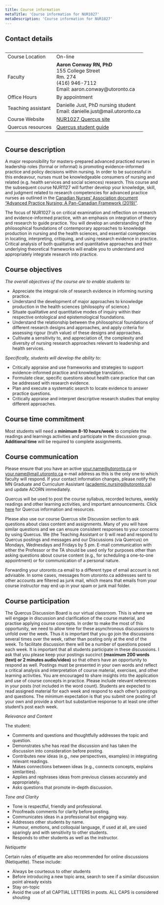 ```yaml
---
title: Course information
metaTitle: 'Course information for NUR1027'
metaDescription: 'Course information for NUR1027'
---
```



## Contact details

<div style="overflow-x:auto;">
  <table>
    <tr>
      <td>Course Location</td>
      <td>On-line</td>
    </tr>
    <tr>
      <td>Faculty</td>
      <td><b>Aaron Conway RN, PhD</b><br />155 College Street<br />Rm. 274<br />(416) 946-7112 <br /> Email: aaron.conway@utoronto.ca</td>
    </tr>
        <tr>
          <td>Office Hours</td>
          <td>By appointment</td>
     </tr>
            <tr>
              <td>Teaching assistant</td>
              <td>Danielle Just, PhD nursing student<br />Email: danielle.just@mail.utoronto.ca</td>
         </tr>
    <tr>
      <td>Course Website</td>
      <td><a href="https://q.utoronto.ca/courses/227089" target="_blank">NUR1027 Quercus site</a></td>
    </tr>
        <tr>
          <td>Quercus resources</td>
          <td><a href="https://q.utoronto.ca/courses/46670" target="_blank"> Quercus student guide</a></td>
        </tr>
  </table>
</div>

## Course description

A major responsibility for masters-prepared advanced practiced nurses in leadership roles (formal or informal) is promoting evidence-informed practice and policy decisions within nursing. In order to be successful in this endeavour, nurses must be knowledgeable consumers of nursing and related (e.g. health services and social sciences) research. This course and the subsequent course NUR1127 will further develop your knowledge, skill, and judgment related to research competencies for advanced practice nurses as outlined in the <a target="_parent" href="https://cna-aiic.ca/en/nursing-practice/the-practice-of-nursing/advanced-nursing-practice">Canadian Nurses’ Association document “Advanced Practice Nursing: A Pan-Canadian Framework (2019)”</a>.

The focus of NUR1027 is on critical examination and reflection on research and evidence-informed practice, with an emphasis on integration of theory and research to guide practice. You will develop an understanding of the philosophical foundations of contemporary approaches to knowledge production in nursing and the health sciences, and essential competencies in locating, interpreting, critiquing, and using research evidence in practice. Critical analysis of both qualitative and quantitative approaches and their underlying theoretical frameworks will enable you to understand and appropriately integrate research into practice.



## Course objectives

*The overall objectives of the course are to enable students to:*

- Appreciate the integral role of research evidence in informing nursing practice.
- Understand the development of major approaches to knowledge production in the health sciences (philosophy of science.)
- Situate qualitative and quantitative modes of inquiry within their respective ontological and epistemological foundations.
- Understand the relationship between the philosophical foundations of different research designs and approaches, and apply criteria for assessing rigour (truth value) of these designs and approaches.
- Cultivate a sensitivity to, and appreciation of, the complexity and diversity of nursing research approaches relevant to leadership and health services.

*Specifically, students will develop the ability to:*

- Critically appraise and use frameworks and strategies to support evidence-informed practice and knowledge translation.
- Formulate clear, specific questions about health care practice that can be addressed with research evidence.
- Plan and execute a systematic search to locate evidence to answer practice questions.
- Critically appraise and interpret descriptive research studies that employ different approaches.


## Course time commitment

Most students will need a **minimum 8-10 hours/week** to complete the readings and learnings activities and participate in the discussion group.  **Additional time** will be required to complete assignments.


## Course communication

Please ensure that you have an active your.name@utoronto.ca or your.name@mail.utoronto.ca e-mail address as this is the only one to which faculty will respond.  If your contact information changes, please notify the MN Graduate and Curriculum Assistant (academic.nursing@utoronto.ca) and update ACORN immediately.

Quercus will be used to post the course syllabus, recorded lectures, weekly readings and other learning activities, and important announcements.  Click <a target="_blank" href="https://q.utoronto.ca/courses/46670">here</a> for Quercus information and resources.

Please also use our course Quercus site Discussion section to ask questions about class content and assignments.  Many of you will have similar questions and we can ensure consistent responses to your concerns by using Quercus.  We (the Teaching Assistant or I) will read and respond to Quercus postings and messages and our Discussions (via Quercus) on Mondays, Wednesdays and Fridays by 5 pm.  E-mail communication with either the Professor or the TA should be used only for purposes other than asking questions about course content (e.g., for scheduling a one-to-one appointment) or for communication of a personal nature.

Forwarding your utoronto.ca email to a different type of email account is not advisable. In some cases, messages from utoronto.ca addresses sent to other accounts are filtered as junk mail, which means that emails from your course instructor may end up in your spam or junk mail folder.


## Course participation

The Quercus Discussion Board is our virtual classroom. This is where we will engage in discussion and clarification of the course material, and practise applying course concepts. In order to make the most of this opportunity, we need to allow time for these asynchronous discussions to unfold over the week. Thus it is important that you go join the discussions several times over the week, rather than posting only at the end of the week.
To facilitate discussion there will be a number of questions posed each week. It is important that all students participate in these discussions. I ask that you please keep your postings succinct **(maximum 200 words (text) or 2 minutes audio/video)** so that others have an opportunity to respond as well. Postings must be presented in your own words and reflect a critical analysis and interpretation of course material, exercises, and other learning activities.  You are encouraged to share insights into the application and use of course concepts in practice. Please include relevant references in your posts (not included in the word count).
Students are expected to read assigned material for each week and respond to each other’s postings and questions.  The minimum expectation is that you submit one posting of your own and provide a short but substantive response to at least one other student’s post each week.


*Relevance and Content*

The student:

-	Comments and questions and thoughtfully addresses the topic and question.
-	Demonstrates s/he has read the discussion and has taken the discussion into consideration before posting.
-	Contributes new ideas (e.g., new perspectives, examples) in integrating relevant readings.
-	Makes connections between ideas (e.g., connects concepts, explains similarities).
-	Applies and rephrases ideas from previous classes accurately and appropriately.
-	Asks questions that promote in-depth discussion.

*Tone and Clarity*

-	Tone is respectful, friendly and professional.
-	Proofreads comments for clarity before posting.
-	Communicates ideas in a professional but engaging way.
-	Addresses other students by name.
-	Humour, emotions, and colloquial language, if used at all, are used sparingly and with sensitivity to other students.
-	Responds to other students as well as the instructor.

*Netiquette*

Certain rules of etiquette are also recommended for online discussions (Netiquette). These include:

- Always be courteous to other students
- Before introducing a new topic area, search to see if a similar discussion point already exists
- Stay on-topic
- Avoid the use of all CAPTIAL LETTERS in posts. ALL CAPS is considered shouting
